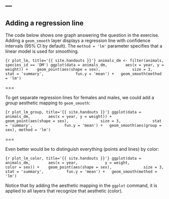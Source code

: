 ---
---

## Adding a regression line

The code below shows one graph answering the question in the exercise.
Adding a `geom_smooth` layer displays a regression line with confidence intervals (95% CI by default). The `method = 'lm'` parameter specifies that a linear model is used for smoothing.

```{r plot_lm, title='{{ site.handouts }}'}
animals_dm <- filter(animals, species_id == 'DM')
ggplot(data = animals_dm,
       aes(x = year, y = weight)) + 
  geom_point(aes(shape = sex),
             size = 3,
             stat = 'summary',
             fun.y = 'mean') +
  geom_smooth(method = 'lm')
```

===

To get separate regression lines for females and males, we could add a *group* aesthetic mapping to `geom_smooth`:

```{r plot_lm_group, title='{{ site.handouts }}'}
ggplot(data = animals_dm,
       aes(x = year, y = weight)) + 
  geom_point(aes(shape = sex),
             size = 3,
             stat = 'summary',
             fun.y = 'mean') +
  geom_smooth(aes(group = sex), method = 'lm')
```

===

Even better would be to distinguish everything (points and lines) by color:

```{r plot_lm_color, title='{{ site.handouts }}'}
ggplot(data = animals_dm,
       aes(x = year,
           y = weight,
           color = sex)) + 
  geom_point(aes(shape = sex),
             size = 3,
	     stat = 'summary',
	     fun.y = 'mean') +
  geom_smooth(method = 'lm')
```

Notice that by adding the aesthetic mapping in the `ggplot` command, it is applied to all layers that recognize that aesthetic (color).
